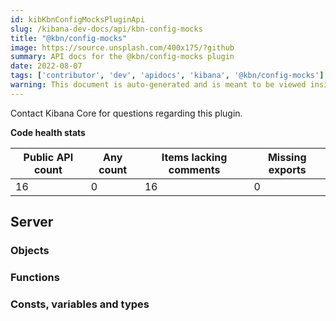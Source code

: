 ```yaml
---
id: kibKbnConfigMocksPluginApi
slug: /kibana-dev-docs/api/kbn-config-mocks
title: "@kbn/config-mocks"
image: https://source.unsplash.com/400x175/?github
summary: API docs for the @kbn/config-mocks plugin
date: 2022-08-07
tags: ['contributor', 'dev', 'apidocs', 'kibana', '@kbn/config-mocks']
warning: This document is auto-generated and is meant to be viewed inside our experimental, new docs system. Reach out in #docs-engineering for more info.
---
```




Contact Kibana Core for questions regarding this plugin.

**Code health stats**

| Public API count  | Any count | Items lacking comments | Missing exports |
|-------------------|-----------|------------------------|-----------------|
| 16 | 0 | 16 | 0 |

## Server

### Objects
<DocDefinitionList data={kbnConfigMocksObj.server.objects}/>

### Functions
<DocDefinitionList data={kbnConfigMocksObj.server.functions}/>

### Consts, variables and types
<DocDefinitionList data={kbnConfigMocksObj.server.misc}/>

